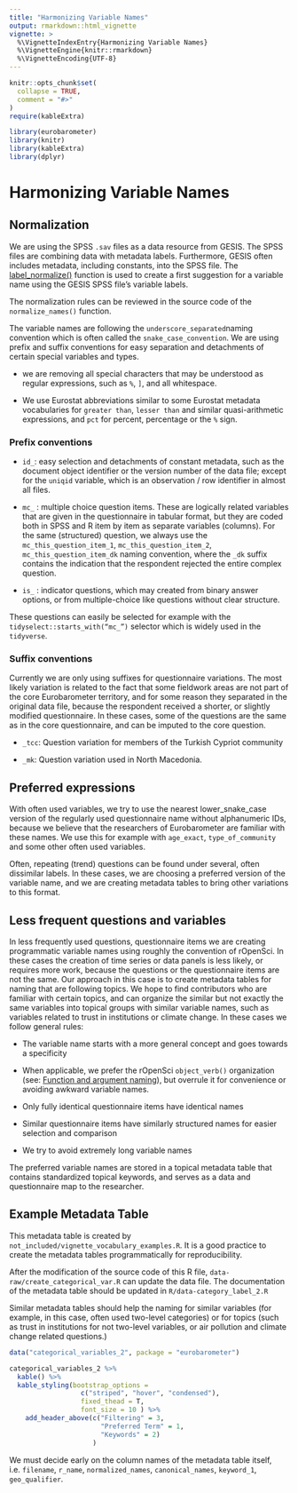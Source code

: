 ```yaml
---
title: "Harmonizing Variable Names"
output: rmarkdown::html_vignette
vignette: >
  %\VignetteIndexEntry{Harmonizing Variable Names}
  %\VignetteEngine{knitr::rmarkdown}
  %\VignetteEncoding{UTF-8}
---
```


```r
knitr::opts_chunk$set(
  collapse = TRUE,
  comment = "#>"
)
require(kableExtra)
```

```r
library(eurobarometer)
library(knitr)
library(kableExtra)
library(dplyr)
```

# Harmonizing Variable Names

## Normalization

We are using the SPSS `.sav` files as a data resource from GESIS.  The SPSS files are combining data with metadata labels.  Furthermore, GESIS often includes metadata, including constants, into the SPSS file. The [label_normalize()](http://eurobarometer.danielantal.eu/reference/label_normalize.html) function is used to create a first suggestion for a variable name using the GESIS SPSS file's variable labels. 

The normalization rules can be reviewed in the source code of the `normalize_names()` function. 

The variable names are following the `underscore_separated`naming convention which is often called the `snake_case_convention`.  We are using prefix and suffix conventions for easy separation and detachments of certain special variables and types.
 
* we are removing all special characters that may be understood as regular expressions, such as `%`, `]`, and all whitespace.

* We use Eurostat abbreviations similar to some Eurostat metadata vocabularies for `greater than`, `lesser than` and similar quasi-arithmetic expressions, and `pct` for percent, percentage or the `%` sign.  

### Prefix conventions
* `id_`: easy selection and detachments of constant metadata, such as the document object identifier or the version number of the data file; except for the `uniqid` variable, which is an observation / row identifier in almost all files.

* `mc_` : multiple choice question items.  These are logically related variables that are given in the questionnaire in tabular format, but they are coded both in SPSS and R item by item as separate variables (columns).  For the same (structured) question, we always use the `mc_this_question_item_1`, `mc_this_question_item_2`, `mc_this_question_item_dk`  naming convention, where the `_dk` suffix contains the indication that the respondent rejected the entire complex question.

* `is_` : indicator questions, which may created from binary answer options, or from multiple-choice like questions without clear structure. 

These questions can easily be selected for example with the `tidyselect::starts_with(“mc_”)` selector which is widely used in the `tidyverse`.

### Suffix conventions

Currently we are only using suffixes for questionnaire variations.  The most likely variation is related to the fact that some fieldwork areas are not part of the core Eurobarometer territory, and for some reason they separated in the original data file, because the respondent received a shorter, or slightly modified questionnaire. In these cases, some of the questions are the same as in the core questionnaire, and can be imputed to the core question.

* `_tcc`: Question variation for members of the Turkish Cypriot community

* `_mk`: Question variation used in North Macedonia.

## Preferred expressions
With often used variables, we try to use the nearest lower_snake_case version of the regularly used questionnaire name without alphanumeric IDs, because we believe that the researchers of Eurobarometer are familiar with these names.  We use this for example with `age_exact`, `type_of_community` and some other often used variables.

Often, repeating (trend) questions can be found under several, often dissimilar labels.  In these cases, we are choosing a preferred version of the variable name, and we are creating metadata tables to bring other variations to this format. 

## Less frequent questions and variables
In less frequently used questions, questionnaire items we are creating programmatic variable names using roughly the convention of rOpenSci.  In these cases the creation of time series or data panels is less likely, or requires more work, because the questions or the questionnaire items are not the same. Our approach in this case is to create metadata tables for naming that are following topics.  We hope to find contributors who are familiar with certain topics, and can organize the similar but not exactly the same variables into topical groups with similar variable names, such as variables related to trust in institutions or climate change. 
In these cases we follow general rules:

* The variable name starts with a more general concept and goes towards a specificity

* When applicable, we prefer the rOpenSci `object_verb()` organization (see: [Function and argument naming](https://devguide.ropensci.org/building.html#package-api)), but overrule it for convenience or avoiding awkward variable names.

* Only fully identical questionnaire items have identical names

* Similar questionnaire items have similarly structured names for easier selection and comparison

* We try to avoid extremely long variable names

The preferred variable names are stored in a topical metadata table that contains standardized topical keywords, and serves as a data and questionnaire map to the researcher.

## Example Metadata Table

This metadata table is created by `not_included/vignette_vocabulary_examples.R`.  It is a good practice to create the metadata tables programmatically for reproducibility. 

After the modification of the source code of this R file, `data-raw/create_categorical_var.R` can update the data file.  The documentation of the metadata table should be updated in `R/data-category_label_2.R`

Similar metadata tables should help the naming for similar variables (for example, in this case, often used two-level categories) or for topics (such as trust in institutions for not two-level variables, or air pollution and climate change related questions.)

```r
data("categorical_variables_2", package = "eurobarometer")

categorical_variables_2 %>%
  kable() %>%
  kable_styling(bootstrap_options = 
                  c("striped", "hover", "condensed"), 
                  fixed_thead = T, 
                  font_size = 10 ) %>%
    add_header_above(c("Filtering" = 3, 
                       "Preferred Term" = 1, 
                       "Keywords" = 2)
                     )
```

We must decide early on the column names of the metadata table itself, i.e. `filename`, `r_name`, `normalized_names`, `canonical_names`, `keyword_1`, `geo_qualifier`.
